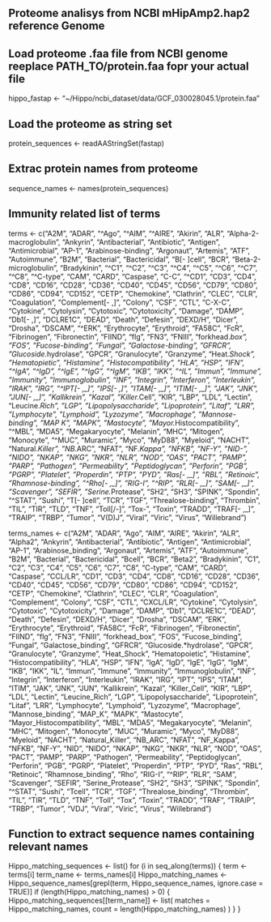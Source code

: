 ## Proteome analisys from NCBI mHipAmp2.hap2 reference Genome

## Load proteome .faa file from NCBI genome reeplace PATH_TO/protein.faa fopr your actual file
hippo_fastap <- "~/Hippo/ncbi_dataset/data/GCF_030028045.1/protein.faa"

## Load the proteome as string set
protein_sequences <- readAAStringSet(fastap)

## Extrac protein names from proteome
sequence_names <- names(protein_sequences)

## Immunity related list of terms
terms <- c("A2M", "ADAR", "^Ago", "^AIM", "^AIRE ", "Akirin", "ALR", "Alpha-2-macroglobulin", "Ankyrin", "Antibacterial", "Antibiotic", "Antigen", "Antimicrobial", "AP-1", "Arabinose-binding", "Argonaut", "Artemis", "ATF", "Autoimmune", "B2M", "Bacterial", "Bactericidal", "B[- ]cell", "BCR", "Beta-2-microglobulin", "Bradykinin", "^C1", "^C2", "^C3", "^C4", "^C5", "^C6", "^C7", "^C8", "^C-type", "CAM ", "CARD", "Caspase", "C-C", "^CD1 ", "CD3 ", "CD4 ", "CD8 ", "CD16 ", "CD28 ", "CD36", "CD40", "CD45", "CD56", "CD79", "CD80", "CD86", "CD94", "CD152", "CETP", "Chemokine", "Clathrin", "CLEC", "CLR", "Coagulation", "Complement[- ,]", "Colony", "CSF", "CTL", "C-X-C", "Cytokine", "Cytolysin", "Cytotoxic", "Cytotoxicity", "Damage", "DAMP", "Db1[- ,]", "DCLRE1C", "DEAD", "Death", "Defesin", "DEXD/H", "Dicer", "Drosha", "DSCAM", "^ERK", "Erythrocyte", "Erythroid", "FA58C", "FcR", "Fibrinogen", "Fibronectin", "FIIND", "flg", "FN3", "FNIII", "forkhead.*box", "FOS", "Fucose-binding", "Fungal", "Galactose-binding", "GFRCR", "Glucoside.*hydrolase", "GPCR", "Granulocyte", "Granzyme", "Heat.*Shock", "Hematopietic", "Histamine", "Histocompatibility", "HLA", "HSP", "IFN", "^IgA", "^IgD", "^IgE", "^IgG", "^IgM", "IKB", "IKK", "^IL", "Immun", "Immune", "Immunity", "Immunoglobulin", "INF", "Integrin", "Interferon", "Interleukin", "IRAK", "IRG", "^IPT[- ,_]", "IPS[- ,]", "ITAM[- ,_]", "ITIM[- ,_]", "JAK", "JNK", "JUN[- ,_]", "Kallikrein", "Kazal", "Killer.*Cell", "KIR", "LBP", "LDL", "Lectin", "Leucine.*Rich", "LGP", "Lipopolysaccharide", "Lipoprotein", "Litaf", "LRR", "Lymphocyte", "Lymphoid", "Lyzozyme", "Macrophage", "Mannose-binding", "MAP K", "MAPK", "Mastocyte", "Mayor.*Histocompatibility", "^MBL", "MDA5", "Megakaryocyte", "Melanin", "MHC", "Mitogen", "Monocyte", "^MUC", "Muramic", "Myco", "MyD88", "Myeloid", "NACHT", "Natural.*Killer", "NB.*ARC", "NFAT", "NF.*Kappa", "NFKB", "NF-Y", "NID-", "NIDO", "NKAP", "NKG", "NKR", "NLR", "NOD", "OAS", "PACT", "PAMP", "PARP", "Pathogen", "Permeability", "Peptidoglycan", "Perforin", "PGB", "PGRP", "Platelet", "Properdin", "PTP", "PYD", "Ras[- ,_]", "RBL", "Retinoic", "Rhamnose-binding", "^Rho[- ,_]", "RIG-I", "^RIP", "RLR[- ,_]", "SAM[- ,_]", "Scavenger", "SEFIR", "Serine.*Protease", "SH2", "SH3", "SPINK", "Spondin", "^STAT", "Sushi", "T[- ]cell", "TCR", "TGF", "Threalose-binding", "Thrombin", "TIL", "TIR", "TLD", "TNF", "Toll[/-]", "Tox-", "Toxin", "TRADD", "TRAF[- ,_]", "TRAIP", "TRBP", "Tumor", "V(D)J", "Viral", "Viric", "Virus", "Willebrand")

terms_names <- c("A2M", "ADAR", "Ago", "AIM", "AIRE", "Akirin", "ALR", "Alpha2", "Ankyrin", "Antibacterial", "Antibiotic", "Antigen", "Antimicrobial", "AP-1", "Arabinose_binding", "Argonaut", "Artemis", "ATF", "Autoimmune", "B2M", "Bacterial", "Bactericidal", "Bcell", "BCR", "Beta2", "Bradykinin", "C1", "C2", "C3", "C4", "C5", "C6", "C7", "C8", "C-type", "CAM", "CARD", "Caspase", "CCL/LR", "CD1 ", "CD3", "CD4", "CD8", "CD16", "CD28", "CD36", "CD40", "CD45", "CD56", "CD79", "CD80", "CD86", "CD94", "CD152", "CETP", "Chemokine", "Clathrin", "CLEC", "CLR", "Coagulation", "Complement", "Colony", "CSF", "CTL", "CXCL/LR", "Cytokine", "Cytolysin", "Cytotoxic", "Cytotoxicity", "Damage", "DAMP", "Db1", "DCLRE1C", "DEAD", "Death", "Defesin", "DEXD/H", "Dicer", "Drosha", "DSCAM", "ERK", "Erythrocyte", "Erythroid", "FA58C", "FcR", "Fibrinogen", "Fibronectin", "FIIND", "flg", "FN3", "FNIII", "forkhead_box", "FOS", "Fucose_binding", "Fungal", "Galactose_binding", "GFRCR", "Glucoside.*hydrolase", "GPCR", "Granulocyte", "Granzyme", "Heat_Shock", "Hematopoietic", "Histamine", "Histocompatibility", "HLA", "HSP", "IFN", "IgA", "IgD", "IgE", "IgG", "IgM", "IKB", "IKK", "IL", "Immun", "Immune", "Immunity", "Immunoglobulin", "INF", "Integrin", "Interferon", "Interleukin", "IRAK", "IRG", "IPT", "IPS", "ITAM", "ITIM", "JAK", "JNK", "JUN", "Kallikrein", "Kazal", "Killer_Cell", "KIR", "LBP", "LDL", "Lectin", "Leucine_Rich", "LGP", "Lipopolysaccharide", "Lipoprotein", "Litaf", "LRR", "Lymphocyte", "Lymphoid", "Lyzozyme", "Macrophage", "Mannose_binding", "MAP_K", "MAPK", "Mastocyte", "Mayor_Histocompatibility", "MBL", "MDA5", "Megakaryocyte", "Melanin", "MHC", "Mitogen", "Monocyte", "MUC", "Muramic", "Myco", "MyD88", "Myeloid", "NACHT", "Natural_Killer", "NB_ARC", "NFAT", "NF_Kappa", "NFKB", "NF-Y", "NID", "NIDO", "NKAP", "NKG", "NKR", "NLR", "NOD", "OAS", "PACT", "PAMP", "PARP", "Pathogen", "Permeability", "Peptidoglycan", "Perforin", "PGB", "PGRP", "Platelet", "Properdin", "PTP", "PYD", "Ras", "RBL", "Retinoic", "Rhamnose_binding", "Rho", "RIG-I", "^RIP", "RLR", "SAM", "Scavenger", "SEFIR", "Serine_Protease", "SH2", "SH3", "SPINK", "Spondin", "^STAT", "Sushi", "Tcell", "TCR", "TGF", "Threalose_binding", "Thrombin", "TIL", "TIR", "TLD", "TNF", "Toll", "Tox", "Toxin", "TRADD", "TRAF", "TRAIP", "TRBP", "Tumor", "VDJ", "Viral", "Viric", "Virus", "Willebrand")

## Function to extract sequence names containing relevant names
Hippo_matching_sequences <- list()
for (i in seq_along(terms)) {
  term <- terms[i]
  term_name <- terms_names[i]
  Hippo_matching_names <- Hippo_sequence_names[grepl(term, Hippo_sequence_names, ignore.case = TRUE)]
  if (length(Hippo_matching_names) > 0) {
    Hippo_matching_sequences[[term_name]] <- list(
      matches = Hippo_matching_names,
      count = length(Hippo_matching_names)
    )
  }
}
